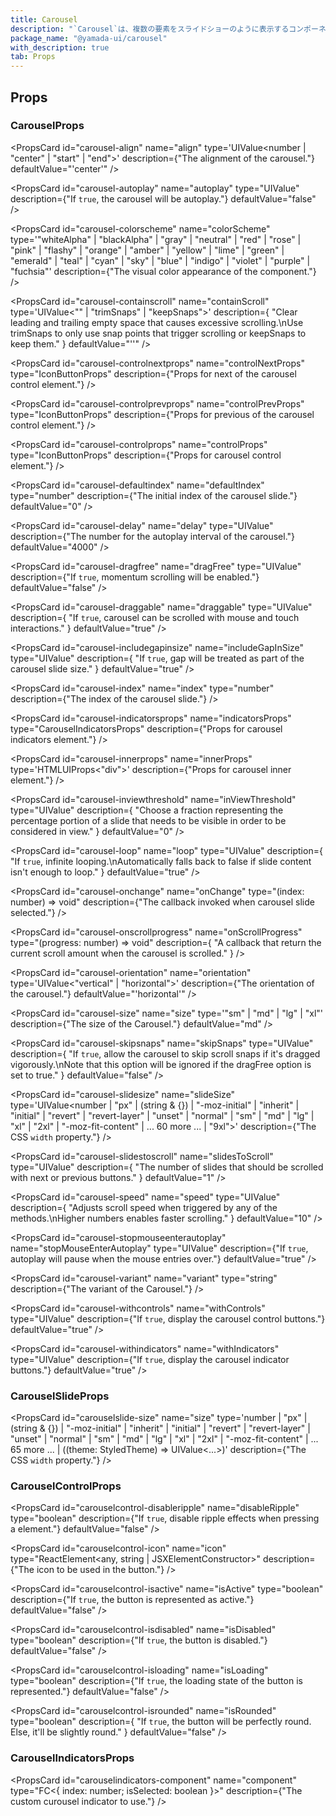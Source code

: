 ```yaml
---
title: Carousel
description: "`Carousel`は、複数の要素をスライドショーのように表示するコンポーネントです。"
package_name: "@yamada-ui/carousel"
with_description: true
tab: Props
---
```


## Props

### CarouselProps

<PropsCard
  id="carousel-align"
  name="align"
  type='UIValue<number | "center" | "start" | "end">'
  description={"The alignment of the carousel."}
  defaultValue="'center'"
/>

<PropsCard
  id="carousel-autoplay"
  name="autoplay"
  type="UIValue<boolean>"
  description={"If `true`, the carousel will be autoplay."}
  defaultValue="false"
/>

<PropsCard
  id="carousel-colorscheme"
  name="colorScheme"
  type='"whiteAlpha" | "blackAlpha" | "gray" | "neutral" | "red" | "rose" | "pink" | "flashy" | "orange" | "amber" | "yellow" | "lime" | "green" | "emerald" | "teal" | "cyan" | "sky" | "blue" | "indigo" | "violet" | "purple" | "fuchsia"'
  description={"The visual color appearance of the component."}
/>

<PropsCard
  id="carousel-containscroll"
  name="containScroll"
  type='UIValue<"" | "trimSnaps" | "keepSnaps">'
  description={
    "Clear leading and trailing empty space that causes excessive scrolling.\nUse trimSnaps to only use snap points that trigger scrolling or keepSnaps to keep them."
  }
  defaultValue="''"
/>

<PropsCard
  id="carousel-controlnextprops"
  name="controlNextProps"
  type="IconButtonProps"
  description={"Props for next of the carousel control element."}
/>

<PropsCard
  id="carousel-controlprevprops"
  name="controlPrevProps"
  type="IconButtonProps"
  description={"Props for previous of the carousel control element."}
/>

<PropsCard
  id="carousel-controlprops"
  name="controlProps"
  type="IconButtonProps"
  description={"Props for carousel control element."}
/>

<PropsCard
  id="carousel-defaultindex"
  name="defaultIndex"
  type="number"
  description={"The initial index of the carousel slide."}
  defaultValue="0"
/>

<PropsCard
  id="carousel-delay"
  name="delay"
  type="UIValue<number>"
  description={"The number for the autoplay interval of the carousel."}
  defaultValue="4000"
/>

<PropsCard
  id="carousel-dragfree"
  name="dragFree"
  type="UIValue<boolean>"
  description={"If `true`, momentum scrolling will be enabled."}
  defaultValue="false"
/>

<PropsCard
  id="carousel-draggable"
  name="draggable"
  type="UIValue<boolean>"
  description={
    "If `true`, carousel can be scrolled with mouse and touch interactions."
  }
  defaultValue="true"
/>

<PropsCard
  id="carousel-includegapinsize"
  name="includeGapInSize"
  type="UIValue<boolean>"
  description={
    "If `true`, gap will be treated as part of the carousel slide size."
  }
  defaultValue="true"
/>

<PropsCard
  id="carousel-index"
  name="index"
  type="number"
  description={"The index of the carousel slide."}
/>

<PropsCard
  id="carousel-indicatorsprops"
  name="indicatorsProps"
  type="CarouselIndicatorsProps"
  description={"Props for carousel indicators element."}
/>

<PropsCard
  id="carousel-innerprops"
  name="innerProps"
  type='HTMLUIProps<"div">'
  description={"Props for carousel inner element."}
/>

<PropsCard
  id="carousel-inviewthreshold"
  name="inViewThreshold"
  type="UIValue<number>"
  description={
    "Choose a fraction representing the percentage portion of a slide that needs to be visible in order to be considered in view."
  }
  defaultValue="0"
/>

<PropsCard
  id="carousel-loop"
  name="loop"
  type="UIValue<boolean>"
  description={
    "If `true`, infinite looping.\nAutomatically falls back to false if slide content isn't enough to loop."
  }
  defaultValue="true"
/>

<PropsCard
  id="carousel-onchange"
  name="onChange"
  type="(index: number) => void"
  description={"The callback invoked when carousel slide selected."}
/>

<PropsCard
  id="carousel-onscrollprogress"
  name="onScrollProgress"
  type="(progress: number) => void"
  description={
    "A callback that return the current scroll amount when the carousel is scrolled."
  }
/>

<PropsCard
  id="carousel-orientation"
  name="orientation"
  type='UIValue<"vertical" | "horizontal">'
  description={"The orientation of the carousel."}
  defaultValue="'horizontal'"
/>

<PropsCard
  id="carousel-size"
  name="size"
  type='"sm" | "md" | "lg" | "xl"'
  description={"The size of the Carousel."}
  defaultValue="md"
/>

<PropsCard
  id="carousel-skipsnaps"
  name="skipSnaps"
  type="UIValue<boolean>"
  description={
    "If `true`, allow the carousel to skip scroll snaps if it's dragged vigorously.\nNote that this option will be ignored if the dragFree option is set to true."
  }
  defaultValue="false"
/>

<PropsCard
  id="carousel-slidesize"
  name="slideSize"
  type='UIValue<number | "px" | (string & {}) | "-moz-initial" | "inherit" | "initial" | "revert" | "revert-layer" | "unset" | "normal" | "sm" | "md" | "lg" | "xl" | "2xl" | "-moz-fit-content" | ... 60 more ... | "9xl">'
  description={"The CSS `width` property."}
/>

<PropsCard
  id="carousel-slidestoscroll"
  name="slidesToScroll"
  type="UIValue<number>"
  description={
    "The number of slides that should be scrolled with next or previous buttons."
  }
  defaultValue="1"
/>

<PropsCard
  id="carousel-speed"
  name="speed"
  type="UIValue<number>"
  description={
    "Adjusts scroll speed when triggered by any of the methods.\nHigher numbers enables faster scrolling."
  }
  defaultValue="10"
/>

<PropsCard
  id="carousel-stopmouseenterautoplay"
  name="stopMouseEnterAutoplay"
  type="UIValue<boolean>"
  description={"If `true`, autoplay will pause when the mouse entries over."}
  defaultValue="true"
/>

<PropsCard
  id="carousel-variant"
  name="variant"
  type="string"
  description={"The variant of the Carousel."}
/>

<PropsCard
  id="carousel-withcontrols"
  name="withControls"
  type="UIValue<boolean>"
  description={"If `true`, display the carousel control buttons."}
  defaultValue="true"
/>

<PropsCard
  id="carousel-withindicators"
  name="withIndicators"
  type="UIValue<boolean>"
  description={"If `true`, display the carousel indicator buttons."}
  defaultValue="true"
/>

### CarouselSlideProps

<PropsCard id="carouselslide-index" name="index" type="number" />

<PropsCard
  id="carouselslide-size"
  name="size"
  type='number | "px" | (string & {}) | "-moz-initial" | "inherit" | "initial" | "revert" | "revert-layer" | "unset" | "normal" | "sm" | "md" | "lg" | "xl" | "2xl" | "-moz-fit-content" | ... 65 more ... | ((theme: StyledTheme) => UIValue<...>)'
  description={"The CSS `width` property."}
/>

### CarouselControlProps

<PropsCard
  id="carouselcontrol-disableripple"
  name="disableRipple"
  type="boolean"
  description={"If `true`, disable ripple effects when pressing a element."}
  defaultValue="false"
/>

<PropsCard
  id="carouselcontrol-icon"
  name="icon"
  type="ReactElement<any, string | JSXElementConstructor<any>>"
  description={"The icon to be used in the button."}
/>

<PropsCard
  id="carouselcontrol-isactive"
  name="isActive"
  type="boolean"
  description={"If `true`, the button is represented as active."}
  defaultValue="false"
/>

<PropsCard
  id="carouselcontrol-isdisabled"
  name="isDisabled"
  type="boolean"
  description={"If `true`, the button is disabled."}
  defaultValue="false"
/>

<PropsCard
  id="carouselcontrol-isloading"
  name="isLoading"
  type="boolean"
  description={"If `true`, the loading state of the button is represented."}
  defaultValue="false"
/>

<PropsCard
  id="carouselcontrol-isrounded"
  name="isRounded"
  type="boolean"
  description={
    "If `true`, the button will be perfectly round. Else, it'll be slightly round."
  }
  defaultValue="false"
/>

### CarouselIndicatorsProps

<PropsCard
  id="carouselindicators-component"
  name="component"
  type="FC<{ index: number; isSelected: boolean }>"
  description={"The custom curousel indicator to use."}
/>
